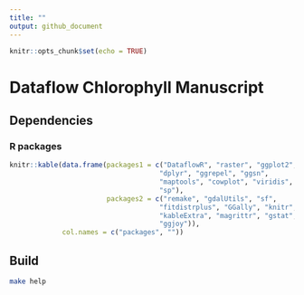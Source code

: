 ```yaml
---
title: ""
output: github_document
---
```


```r
knitr::opts_chunk$set(echo = TRUE)
```

# Dataflow Chlorophyll Manuscript

## Dependencies
### R packages

```r
knitr::kable(data.frame(packages1 = c("DataflowR", "raster", "ggplot2", 
                                     "dplyr", "ggrepel", "ggsn", 
                                     "maptools", "cowplot", "viridis", 
                                     "sp"), 
                        packages2 = c("remake", "gdalUtils", "sf", 
                                     "fitdistrplus", "GGally", "knitr", 
                                     "kableExtra", "magrittr", "gstat", 
                                     "ggjoy")), 
             col.names = c("packages", ""))
```

## Build

```bash
make help
```
